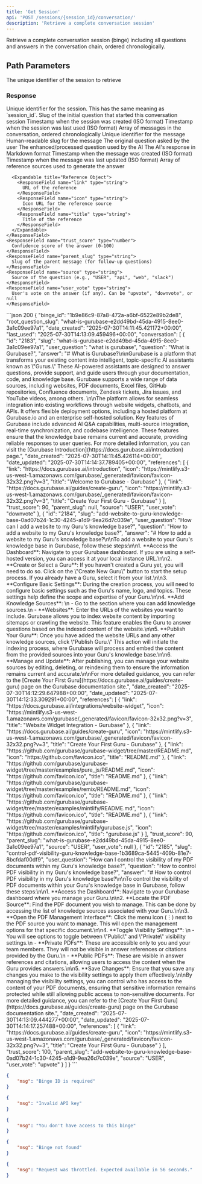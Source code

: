 ```yaml
---
title: 'Get Session'
api: 'POST /sessions/{session_id}/conversation/'
description: 'Retrieve a complete conversation session'
---
```


Retrieve a complete conversation session (binge) including all questions and answers in the conversation chain, ordered chronologically.

## Path Parameters

<ParamField path="session_id" type="string" required>
  The unique identifier of the session to retrieve
</ParamField>

### Response

<ResponseField name="binge_id" type="string">
  Unique identifier for the session. This has the same meaning as `session_id`.
</ResponseField>

<ResponseField name="root_question_slug" type="string">
  Slug of the initial question that started this conversation session
</ResponseField>

<ResponseField name="date_created" type="string">
  Timestamp when the session was created (ISO format)
</ResponseField>

<ResponseField name="last_used" type="string">
  Timestamp when the session was last used (ISO format)
</ResponseField>

<ResponseField name="conversation" type="array">
  Array of messages in the conversation, ordered chronologically

  <Expandable title="Message Object">
    <ResponseField name="id" type="string">
      Unique identifier for the message
    </ResponseField>
    <ResponseField name="slug" type="string">
      Human-readable slug for the message
    </ResponseField>
    <ResponseField name="user_question" type="string">
      The original question asked by the user
    </ResponseField>
    <ResponseField name="question" type="string">
      The enhanced/processed question used by the AI
    </ResponseField>
    <ResponseField name="answer" type="string">
      The AI's response in Markdown format
    </ResponseField>
    <ResponseField name="date_created" type="string">
      Timestamp when the message was created (ISO format)
    </ResponseField>
    <ResponseField name="date_updated" type="string">
      Timestamp when the message was last updated (ISO format)
    </ResponseField>
    <ResponseField name="references" type="array">
      Array of reference sources used to generate the answer

      <Expandable title="Reference Object">
        <ResponseField name="link" type="string">
          URL of the reference
        </ResponseField>
        <ResponseField name="icon" type="string">
          Icon URL for the reference source
        </ResponseField>
        <ResponseField name="title" type="string">
          Title of the reference
        </ResponseField>
      </Expandable>
    </ResponseField>
    <ResponseField name="trust_score" type="number">
      Confidence score of the answer (0-100)
    </ResponseField>
    <ResponseField name="parent_slug" type="string">
      Slug of the parent message (for follow-up questions)
    </ResponseField>
    <ResponseField name="source" type="string">
      Source of the question (e.g., "USER", "api", "web", "slack")
    </ResponseField>
    <ResponseField name="user_vote" type="string">
      User's vote on the answer (if any). Can be "upvote", "downvote", or null
    </ResponseField>
  </Expandable>
</ResponseField>

<ResponseExample>
```json 200
{
    "binge_id": "1b9e86c9-87a8-472a-a6bf-6522e89b2de8",
    "root_question_slug": "what-is-gurubase-e2dd49bd-45da-4915-8ee0-3a1c09ee97a1",
    "date_created": "2025-07-30T14:11:45.421172+00:00",
    "last_used": "2025-07-30T14:13:09.459496+00:00",
    "conversation": [
        {
            "id": "2183",
            "slug": "what-is-gurubase-e2dd49bd-45da-4915-8ee0-3a1c09ee97a1",
            "user_question": "what is gurubase",
            "question": "What is Gurubase?",
            "answer": "# What is Gurubase?\n\nGurubase is a platform that transforms your existing content into intelligent, topic-specific AI assistants known as \"Gurus.\" These AI-powered assistants are designed to answer questions, provide support, and guide users through your documentation, code, and knowledge base. Gurubase supports a wide range of data sources, including websites, PDF documents, Excel files, GitHub repositories, Confluence documents, Zendesk tickets, Jira issues, and YouTube videos, among others. \n\nThe platform allows for seamless integration into existing workflows through website widgets, chatbots, and APIs. It offers flexible deployment options, including a hosted platform at Gurubase.io and an enterprise self-hosted solution. Key features of Gurubase include advanced AI Q&A capabilities, multi-source integration, real-time synchronization, and codebase intelligence. These features ensure that the knowledge base remains current and accurate, providing reliable responses to user queries. For more detailed information, you can visit the [Gurubase Introduction](https://docs.gurubase.ai/introduction) page.",
            "date_created": "2025-07-30T14:11:45.426114+00:00",
            "date_updated": "2025-07-30T14:14:37.789405+00:00",
            "references": [
                {
                    "link": "https://docs.gurubase.ai/introduction",
                    "icon": "https://mintlify.s3-us-west-1.amazonaws.com/gurubase/_generated/favicon/favicon-32x32.png?v=3",
                    "title": "Welcome to Gurubase - Gurubase"
                },
                {
                    "link": "https://docs.gurubase.ai/guides/create-guru",
                    "icon": "https://mintlify.s3-us-west-1.amazonaws.com/gurubase/_generated/favicon/favicon-32x32.png?v=3",
                    "title": "Create Your First Guru - Gurubase"
                }
            ],
            "trust_score": 90,
            "parent_slug": null,
            "source": "USER",
            "user_vote": "downvote"
        },
        {
            "id": "2184",
            "slug": "add-website-to-guru-knowledge-base-0ad07b24-1c30-4245-a1d9-9ea26d7c039e",
            "user_question": "How can I add a website to my Guru's knowledge base?",
            "question": "How to add a website to my Guru's knowledge base?",
            "answer": "# How to add a website to my Guru's knowledge base?\n\nTo add a website to your Guru's knowledge base in Gurubase, follow these steps:\n\n1. **Access the Dashboard**: Navigate to your Gurubase dashboard. If you are using a self-hosted version, you can access it at your local instance URL.\n\n2. **Create or Select a Guru**: If you haven't created a Guru yet, you will need to do so. Click on the \"Create New Guru\" button to start the setup process. If you already have a Guru, select it from your list.\n\n3. **Configure Basic Settings**: During the creation process, you will need to configure basic settings such as the Guru's name, logo, and topics. These settings help define the scope and expertise of your Guru.\n\n4. **Add Knowledge Sources**: \n   - Go to the section where you can add knowledge sources.\n   - **Websites**: Enter the URLs of the websites you want to include. Gurubase allows you to index website content by importing sitemaps or crawling the website. This feature enables the Guru to answer questions based on the indexed content of the website.\n\n5. **Publish Your Guru**: Once you have added the website URLs and any other knowledge sources, click \"Publish Guru.\" This action will initiate the indexing process, where Gurubase will process and embed the content from the provided sources into your Guru's knowledge base.\n\n6. **Manage and Update**: After publishing, you can manage your website sources by editing, deleting, or reindexing them to ensure the information remains current and accurate.\n\nFor more detailed guidance, you can refer to the [Create Your First Guru](https://docs.gurubase.ai/guides/create-guru) page on the Gurubase documentation site.",
            "date_created": "2025-07-30T14:12:29.647988+00:00",
            "date_updated": "2025-07-30T14:12:33.309291+00:00",
            "references": [
                {
                    "link": "https://docs.gurubase.ai/integrations/website-widget",
                    "icon": "https://mintlify.s3-us-west-1.amazonaws.com/gurubase/_generated/favicon/favicon-32x32.png?v=3",
                    "title": "Website Widget Integration - Gurubase"
                },
                {
                    "link": "https://docs.gurubase.ai/guides/create-guru",
                    "icon": "https://mintlify.s3-us-west-1.amazonaws.com/gurubase/_generated/favicon/favicon-32x32.png?v=3",
                    "title": "Create Your First Guru - Gurubase"
                },
                {
                    "link": "https://github.com/gurubase/gurubase-widget/tree/master/README.md",
                    "icon": "https://github.com/favicon.ico",
                    "title": "README.md"
                },
                {
                    "link": "https://github.com/gurubase/gurubase-widget/tree/master/examples/pure_js/README.md",
                    "icon": "https://github.com/favicon.ico",
                    "title": "README.md"
                },
                {
                    "link": "https://github.com/gurubase/gurubase-widget/tree/master/examples/remix/README.md",
                    "icon": "https://github.com/favicon.ico",
                    "title": "README.md"
                },
                {
                    "link": "https://github.com/gurubase/gurubase-widget/tree/master/examples/mintlify/README.md",
                    "icon": "https://github.com/favicon.ico",
                    "title": "README.md"
                },
                {
                    "link": "https://github.com/gurubase/gurubase-widget/tree/master/examples/mintlify/gurubase.js",
                    "icon": "https://github.com/favicon.ico",
                    "title": "gurubase.js"
                }
            ],
            "trust_score": 90,
            "parent_slug": "what-is-gurubase-e2dd49bd-45da-4915-8ee0-3a1c09ee97a1",
            "source": "USER",
            "user_vote": null
        },
        {
            "id": "2185",
            "slug": "control-pdf-visibility-guru-knowledge-base-1b3689ca-5445-409b-81e7-8bcfdaf00df9",
            "user_question": "How can I control the visibility of my PDF documents within my Guru's knowledge base?",
            "question": "How to control PDF visibility in my Guru's knowledge base?",
            "answer": "# How to control PDF visibility in my Guru's knowledge base?\n\nTo control the visibility of PDF documents within your Guru's knowledge base in Gurubase, follow these steps:\n\n1. **Access the Dashboard**: Navigate to your Gurubase dashboard where you manage your Guru.\n\n2. **Locate the PDF Source**: Find the PDF document you wish to manage. This can be done by accessing the list of knowledge sources associated with your Guru.\n\n3. **Open the PDF Management Interface**: Click the menu icon (⋮) next to the PDF source you want to manage. This will open the management options for that specific document.\n\n4. **Toggle Visibility Settings**: \n   - You will see options to toggle between \"Public\" and \"Private\" visibility settings.\n   - **Private PDFs**: These are accessible only to you and your team members. They will not be visible in answer references or citations provided by the Guru.\n   - **Public PDFs**: These are visible in answer references and citations, allowing users to access the content when the Guru provides answers.\n\n5. **Save Changes**: Ensure that you save any changes you make to the visibility settings to apply them effectively.\n\nBy managing the visibility settings, you can control who has access to the content of your PDF documents, ensuring that sensitive information remains protected while still allowing public access to non-sensitive documents. For more detailed guidance, you can refer to the [Create Your First Guru](https://docs.gurubase.ai/guides/create-guru) page on the Gurubase documentation site.",
            "date_created": "2025-07-30T14:13:09.444277+00:00",
            "date_updated": "2025-07-30T14:14:17.257488+00:00",
            "references": [
                {
                    "link": "https://docs.gurubase.ai/guides/create-guru",
                    "icon": "https://mintlify.s3-us-west-1.amazonaws.com/gurubase/_generated/favicon/favicon-32x32.png?v=3",
                    "title": "Create Your First Guru - Gurubase"
                }
            ],
            "trust_score": 100,
            "parent_slug": "add-website-to-guru-knowledge-base-0ad07b24-1c30-4245-a1d9-9ea26d7c039e",
            "source": "USER",
            "user_vote": "upvote"
        }
    ]
}
```

```json 400
{
    "msg": "Binge ID is required"
}
```

```json 401
{
    "msg": "Invalid API key"
}
```

```json 403
{
    "msg": "You don't have access to this binge"
}
```

```json 404
{
    "msg": "Binge not found"
}
```

```json 429
{
    "msg": "Request was throttled. Expected available in 56 seconds."
}
```
</ResponseExample>
